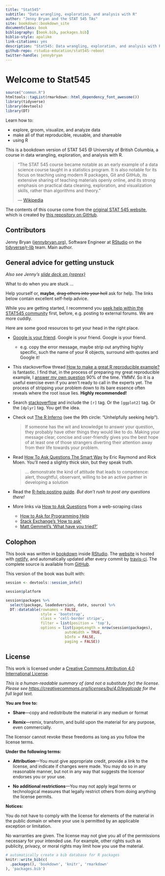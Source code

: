 ```yaml
--- 
title: "Stat545"
subtitle: "Data wrangling, exploration, and analysis with R"
author: "Jenny Bryan and the STAT 545 TAs"
site: bookdown::bookdown_site
documentclass: book
bibliography: [book.bib, packages.bib]
biblio-style: apalike
link-citations: yes
description: "Stat545: Data wrangling, exploration, and analysis with R."
github-repo: rstudio-education/stat545-reboot
twitter-handle: jennybryan
---
```


# Welcome to Stat545 {-}

```r
source("common.R")
htmltools::tagList(rmarkdown::html_dependency_font_awesome())
library(tidyverse)
library(devtools)
library(DT)
```

Learn how to:

* explore, groom, visualize, and analyze data
* make all of that reproducible, reusable, and shareable
* using R

This is a bookdown version of STAT 545 @ University of British Columbia, a course in data wrangling, exploration, and analysis with R. 

> "The STAT 545 course became notable as an early example of a data science course taught in a statistics program. It is also notable for its focus on teaching using modern R packages, Git and GitHub, its extensive sharing of teaching materials openly online, and its strong emphasis on practical data cleaning, exploration, and visualization skills, rather than algorithms and theory." 
>  
> --- [Wikipedia](https://en.wikipedia.org/wiki/Jenny_Bryan)


The contents of this course come from the [original STAT 545 website](http://stat545.com), which is created by [this repository on GitHub](https://github.com/STAT545-UBC/STAT545-UBC.github.io). 

## Contributors {-}

Jenny Bryan ([jennybryan.org](https://jennybryan.org)), Software Engineer at [RStudio](https://www.rstudio.com/) on the [tidyverse](https://www.tidyverse.org/)/[r-lib](https://github.com/r-lib/) team. Main author.

<!--TODO: Add STAT 545 TA Alum-->

## General advice for getting unstuck {-#unstuck}

*Also see Jenny's [slide deck on {reprex}](https://speakerdeck.com/jennybc/reprex-reproducible-examples-with-r)*

What to do when you are stuck ...

Help yourself or, __maybe__, ~~drag others into your hell~~ ask for help. The links below contain excellent self-help advice.

<!--TODO: Update STAT545 community link / replace with an alternative resource-->

While you are getting started, I recommend you [seek help within the STAT545 community](http://stat545.com/index.html) first, before, e.g. posting to external forums. We are more cuddly.

Here are some good resources to get your head in the right place.

* [Google is your friend](http://xkcd.com/627/). Google is your friend. Google is your friend.

  - e.g. copy the error message, maybe strip out anything highly specific, such the name of your R objects, surround with quotes and Google it!    
    
* This stackoverflow thread [How to make a great R reproducible example?](http://stackoverflow.com/questions/5963269/how-to-make-a-great-r-reproducible-example/5963610#5963610) is fantastic. I find that, in the process of preparing my great reproducible example, I [answer my own question](http://htmlpreview.github.io/?https://gist.githubusercontent.com/jennybc/58466fd018823302f398/raw/4c7059558e1525b482f1ee794a5828ca8999bf98/2014-07-25_wrapper-graphics-dev-open-close.html) 90% of the time. YMMV. So it is a useful exercise even if you aren't ready to call in the experts yet. The process of stripping your problem down to its bare essence often reveals where the root issue lies. __Highly recommended!__

* Search [stackoverflow](http://stackoverflow.com) and include the `[r]` tag. Or the `[ggplot2]` tag. Or the `[dplyr]` tag. You get the idea.

* Check out [The R Inferno](http://www.burns-stat.com/documents/books/the-r-inferno/) (see the 9th circle: "Unhelpfully seeking help").

  > If someone has the wit and knowledge to answer your question, they probably have other things they would like to do. Making your message clear, concise and user-friendly gives you the best hope of at least one of those strangers diverting their attention away from their life towards your problem.
  
* Read [How To Ask Questions The Smart Way](http://www.catb.org/~esr/faqs/smart-questions.html) by Eric Raymond and Rick Moen. You'll need a slightly thick skin, but they speak truth.
  
  > ... demonstrate the kind of attitude that leads to competence: alert, thoughtful, observant, willing to be an active partner in developing a solution
  
* Read the [R-help posting guide](http://www.r-project.org/posting-guide.html). *But don't rush to post any questions there!*

* More links via [How to Ask Questions](https://github.com/ireapps/first-web-scraper/blob/cb622d99305b872ebcb7bbc01fa7a97ba1cd8a4a/notes/how-to-ask-questions.md) from a web-scraping class

  - [How to Ask for Programming Help](http://codingkilledthecat.wordpress.com/2012/06/26/how-to-ask-for-programming-help/)
  - [Stack Exchange's 'How to ask'](https://codereview.stackexchange.com/help/how-to-ask)
  - [Matt Gemmell's 'What have you tried?'](http://mattgemmell.com/what-have-you-tried/)

## Colophon {-}

<!--TODO: Update website and github links when finalized-->

This book was written in [bookdown](http://bookdown.org/) inside [RStudio](http://www.rstudio.com/ide/). The [website](https://gracious-allen-b2d17f.netlify.com) is hosted with [netlify](https://www.netlify.com), and automatically updated after every commit by [travis-ci](https://travis-ci.org). The complete source is available from [GitHub](https://github.com/rstudio-education/stat545-reboot).


This version of the book was built with:

```r
session <- devtools::session_info()

session$platform
```


```r
session$packages %>% 
  select(package, loadedversion, date, source) %>% 
  DT::datatable(rownames = FALSE,
                style = 'bootstrap',
                class = 'cell-border stripe',
                filter = list(position = 'top'),
                options = list(pageLength = nrow(session$packages), 
                           autoWidth = TRUE,
                           bInfo = FALSE,
                           paging = FALSE))
```

## License {-}

This work is licensed under a [Creative Commons Attribution 4.0 International License](http://creativecommons.org/licenses/by/4.0/).

<center>
<i class="fab fa-creative-commons fa-2x"></i><i class="fab fa-creative-commons-by fa-2x"></i>
</center>

*This is a human-readable summary of (and not a substitute for) the license.
Please see <https://creativecommons.org/licenses/by/4.0/legalcode> for the full legal text.*

**You are free to:**

- **Share**---copy and redistribute the material in any medium or
  format

- **Remix**---remix, transform, and build upon the material for any
  purpose, even commercially.

The licensor cannot revoke these freedoms as long as you follow the
license terms.

**Under the following terms:**

- **Attribution**---You must give appropriate credit, provide a link
  to the license, and indicate if changes were made. You may do so in
  any reasonable manner, but not in any way that suggests the licensor
  endorses you or your use.

- **No additional restrictions**---You may not apply legal terms or
  technological measures that legally restrict others from doing
  anything the license permits.

**Notices:**

You do not have to comply with the license for elements of the
material in the public domain or where your use is permitted by an
applicable exception or limitation.

No warranties are given. The license may not give you all of the
permissions necessary for your intended use. For example, other rights
such as publicity, privacy, or moral rights may limit how you use the
material.

```r
# automatically create a bib database for R packages
knitr::write_bib(c(
  .packages(), 'bookdown', 'knitr', 'rmarkdown'
), 'packages.bib')
```
